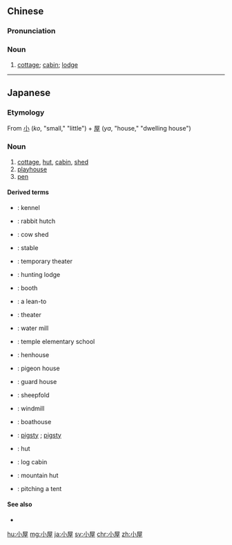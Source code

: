 ==Chinese==
{{zh-forms}}

===Pronunciation===
{{zh-pron
|m=xiǎowū
|c=siu2 uk1
|cat=n
}}

===Noun===
{{zh-noun}}

# [[cottage]]; [[cabin]]; [[lodge]]

----

==Japanese==
{{ja-kanjitab|こ|や|yomi=kun}}

===Etymology===
From [[小]] (''ko'', "small," "little") + [[屋]] (''ya'', "house," "dwelling house")

===Noun===
{{ja-noun|こや}}

# [[cottage]], [[hut]], [[cabin]], [[shed]]
# [[playhouse]]
# [[pen]]

====Derived terms====
{{der-top}}
* {{ja-r|犬小屋|いぬごや}}: kennel
* {{ja-r|兎小屋|うさぎごや}}: rabbit hutch
* {{ja-r|牛小屋|うしごや}}: cow shed
* {{ja-r|馬小屋|うまごや}}: stable
* {{ja-r|掛け小屋|かけごや}}: temporary theater
* {{ja-r|狩り小屋|かりごや}}: hunting lodge
* {{ja-r|仮小屋|かりごや}}: booth
* {{ja-r|差し掛け小屋|さしかけごや}}: a lean-to
* {{ja-r|芝居小屋|しばいごや}}: theater
* {{ja-r|水車小屋|すいしゃごや}}: water mill
* {{ja-r|寺小屋|てらこや}}: temple elementary school
* {{ja-r|鳥小屋|とりごや}}: henhouse
{{der-mid}}
* {{ja-r|鳩小屋|はとごや}}: pigeon house
* {{ja-r|番小屋|ばんごや}}: guard house
* {{ja-r|羊小屋|ひつじごや}}: sheepfold
* {{ja-r|風車小屋|ふうしゃごや}}: windmill
* {{ja-r|船小屋|ふなごや}}: boathouse
* {{ja-r|豚小屋|ぶたごや}}: [[pigsty]] {{gloss|enclosure where pigs are kept}}; [[pigsty]] {{gloss|dirty or very untidy place}}
* {{ja-r|掘っ建て小屋|ほったてごや}}: hut
* {{ja-r|丸太小屋|まるたごや}}: log cabin
* {{ja-r|山小屋|やまごや}}: mountain hut
* {{ja-r|小屋掛け|こやがけ}}: pitching a tent
{{der-bottom}}

====See also====
* {{pedialite|lang=ja}}

[[hu:小屋]]
[[mg:小屋]]
[[ja:小屋]]
[[sv:小屋]]
[[chr:小屋]]
[[zh:小屋]]